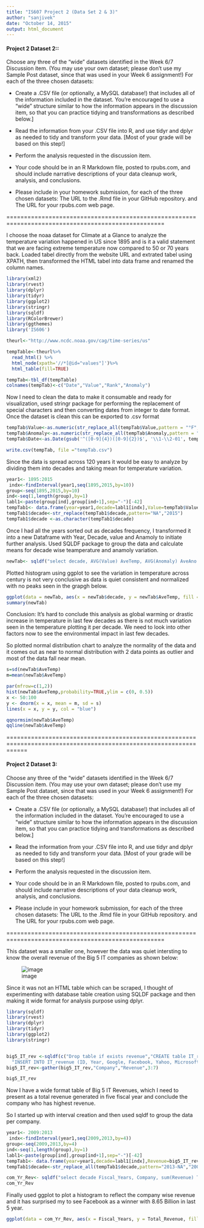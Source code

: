 ```yaml
---
title: "IS607 Project 2 (Data Set 2 & 3)"
author: "sanjivek"
date: "October 14, 2015"
output: html_document
---
```

#### Project 2 Dataset 2:: 
Choose any three of the "wide" datasets identified in the Week 6/7 Discussion item. (You may use your own dataset; please don't use my Sample Post dataset, since that was used in your Week 6 assignment!) For each of the three chosen datasets:

- Create a .CSV file (or optionally, a MySQL database!) that includes all of the information included in the dataset. You're encouraged to use a "wide" structure similar to how the information appears in the discussion item, so that you can practice tidying and transformations as described below.]

- Read the information from your .CSV file into R, and use tidyr and dplyr as needed to tidy and transform your data. [Most of your grade will be based on this step!]

- Perform the analysis requested in the discussion item.

- Your code should be in an R Markdown file, posted to rpubs.com, and should include narrative descriptions of your data cleanup work, analysis, and conclusions.

- Please include in your homework submission, for each of the three chosen datasets:
The URL to the .Rmd file in your GitHub repository. and The URL for your rpubs.com web page.

===================================================================================================


I choose the noaa dataset for Climate at a Glance to analyze the temperature variation happened in US since 1895 and is it a valid statement that we are facing extreme temperature now compared to 50 or 70 years back.
Loaded tabel directly from the website URL and extrated tabel using XPATH, then transformed the HTML tabel into data frame and renamed the column names.

```r
library(xml2)
library(rvest)
library(dplyr)
library(tidyr)
library(ggplot2)
library(stringr)
library(sqldf)
library(RColorBrewer)
library(ggthemes)
library('IS606')

theurl<-"http://www.ncdc.noaa.gov/cag/time-series/us"

tempTable<-theurl%>%
  read_html() %>%
  html_node(xpath='//*[@id="values"]')%>%
  html_table(fill=TRUE)

tempTab<-tbl_df(tempTable)
colnames(tempTab)<-c("Date","Value","Rank","Anomaly")
```

Now I need to clean the data to make it consumable and ready for visualization, used stringr package for performing the replacement of special characters and then converting dates from integer to date format. Once the dataset is clean this can be exported to .csv format

```r
tempTab$Value<-as.numeric(str_replace_all(tempTab$Value,pattern = "°F",""))
tempTab$Anomaly<-as.numeric(str_replace_all(tempTab$Anomaly,pattern = "°F",""))
tempTab$Date<-as.Date(gsub('^([0-9]{4})([0-9]{2})$', '\\1-\\2-01', tempTab$Date))

write.csv(tempTab, file ="tempTab.csv")

```

Since the data is spread across 120 years it would be easy to analyze by dividing them into decades and taking mean for temperature variation. 

```r

year1<- 1895:2015
 indx<-findInterval(year1,seq(1895,2015,by=10))
group<-seq(1895,2015,by=10)
ind<-seq(1,length(group),by=1)
labl1<-paste(group[ind],group[ind+1],sep="-")[-42]
tempTab1<- data.frame(year=year1,decade=labl1[indx],Value=tempTab$Value, Anomaly=tempTab$Anomaly,stringsAsFactors=FALSE)
tempTab1$decade<-str_replace(tempTab1$decade,pattern="NA","2015")
tempTab1$decade <-as.character(tempTab1$decade)
```

Once I had all the years sorted out as decades frequency, I transformed it into a new Dataframe with Year, Decade, value and Anamoly to initiate further analysis.
Used SQLDF package to group the data and calculate means for decade wise teamperature and anamoly variation.

```r

newTab<- sqldf("select decade, AVG(Value) AveTemp, AVG(Anomaly) AveAno from tempTab1 GROUP BY decade")

```
Plotted histogram using ggplot to see the variation in temperature across century is not very conclusive as data is quiet consistent and normalized with no peaks seen in the grapgh below.

```r
ggplot(data = newTab, aes(x = newTab$decade, y = newTab$AveTemp, fill = "Average Temperature Per Decade")) + geom_bar(stat ="identity", position="dodge") + scale_fill_brewer(palette = "Red")  + theme_hc(bgcolor = "darkunica") + scale_colour_hc("darkunica") + ggtitle("Temperature variation per Decade") + ylab("Average Temperature (Degree F)")
summary(newTab)
```

Conclusion: It's hard to conclude this analysis as global warming or drastic increase in temperature in last few decades as there is not  much variation seen in the temperature plotting it per decade.
We need to look into other factors now to see the environmental impact in last few decades.


So plotted normal distribution chart to analyze the normality of the data and it comes out as near to normal distribution with 2 data points as outlier and most of the data fall near mean.


```r
s=sd(newTab$AveTemp)
m=mean(newTab$AveTemp)

par(mfrow=c(1,2))
hist(newTab$AveTemp,probability=TRUE,ylim = c(0, 0.5))
x <- 50:100
y <- dnorm(x = x, mean = m, sd = s)
lines(x = x, y = y, col = "blue")

qqnormsim(newTab$AveTemp)
qqline(newTab$AveTemp)

```

==================================================================================================================

#### Project 2 Dataset 3:

Choose any three of the "wide" datasets identified in the Week 6/7 Discussion item. (You may use your own dataset; please don't use my Sample Post dataset, since that was used in your Week 6 assignment!) For each of the three chosen datasets:

- Create a .CSV file (or optionally, a MySQL database!) that includes all of the information included in the dataset. You're encouraged to use a "wide" structure similar to how the information appears in the discussion item, so that you can practice tidying and transformations as described below.]

- Read the information from your .CSV file into R, and use tidyr and dplyr as needed to tidy and transform your data. [Most of your grade will be based on this step!]

- Perform the analysis requested in the discussion item.

- Your code should be in an R Markdown file, posted to rpubs.com, and should include narrative descriptions of your data cleanup work, analysis, and conclusions.

- Please include in your homework submission, for each of the three chosen datasets:
The URL to the .Rmd file in your GitHub repository. and The URL for your rpubs.com web page.

===================================================================================================

This dataset was a smaller one, however the data was quiet intersting to know the overall revenue of the Big 5 IT companies as shown below:

![image](https://raw.githubusercontent.com/ksanju0/IS607/master/companydata.PNG)

Since it was not an HTML table which can be scraped, I thought of experimenting with database table creation using SQLDF package and then making it wide format for analysis purpose using dplyr.

```r

library(sqldf)
library(rvest)
library(dplyr)
library(tidyr)
library(ggplot2)
library(stringr)


big5_IT_rev <-sqldf(c("Drop table if exists revenue","CREATE table IT_revenue ( ID serial PRIMARY KEY, Year int (10) NOT NULL, Google int NULL, Facebook int NULL, Yahoo int NULL, Microsoft int NULL, AOL int NULL)",
  "INSERT INTO IT_revenue (ID, Year, Google, Facebook, Yahoo, Microsoft, AOL) Values ('1','2009','0.36','0.56', '1.26', '0.37', '0.51'), ('2', '2010','0.86','1.21', '1.43', '0.51', '0.47'), ('3', '2011', '1.67', '1.73', '1.36', '0.6', '0.53'), ('4','2012','2.26','2.18', '1.35','0.9','0.7'), ('5','2013','2.99','3.17','1.27','0.79','0.73')", "Select * from IT_revenue"))
big5_IT_rev<-gather(big5_IT_rev,"Company","Revenue",3:7)

big5_IT_rev
```

Now I have a wide format table of Big 5 IT Revenues, which I need to present as a total revenue generated in five fiscal year and conclude the company who has highest revenue.

So I started up with interval creation and then used sqldf to group the data per company.

```r

year1<- 2009:2013
 indx<-findInterval(year1,seq(2009,2013,by=4))
group<-seq(2009,2013,by=4)
ind<-seq(1,length(group),by=1)
labl1<-paste(group[ind],group[ind+1],sep="-")[-42]
tempTab1<- data.frame(year=year1,decade=labl1[indx],Revenue=big5_IT_rev$Revenue, Company=big5_IT_rev$Company,stringsAsFactors=FALSE)
tempTab1$decade<-str_replace_all(tempTab1$decade,pattern="2013-NA","2009-2013")

com_Yr_Rev<- sqldf("select decade Fiscal_Years, Company, sum(Revenue) Total_Revenue from tempTab1 group by Company")
com_Yr_Rev
```

Finally  used ggplot to plot a histogram to reflect the company wise revenue and it has surprised my to see Facebook as a winner with 8.65 Billion in last 5 year.

```r
ggplot(data = com_Yr_Rev, aes(x = Fiscal_Years, y = Total_Revenue, fill = Company)) + geom_bar(stat ="identity", position="dodge")  + ggtitle("Total Revenue in last 5 Fiscal Year") + ylab("Revenue (2009-2013) in Billions")

```



